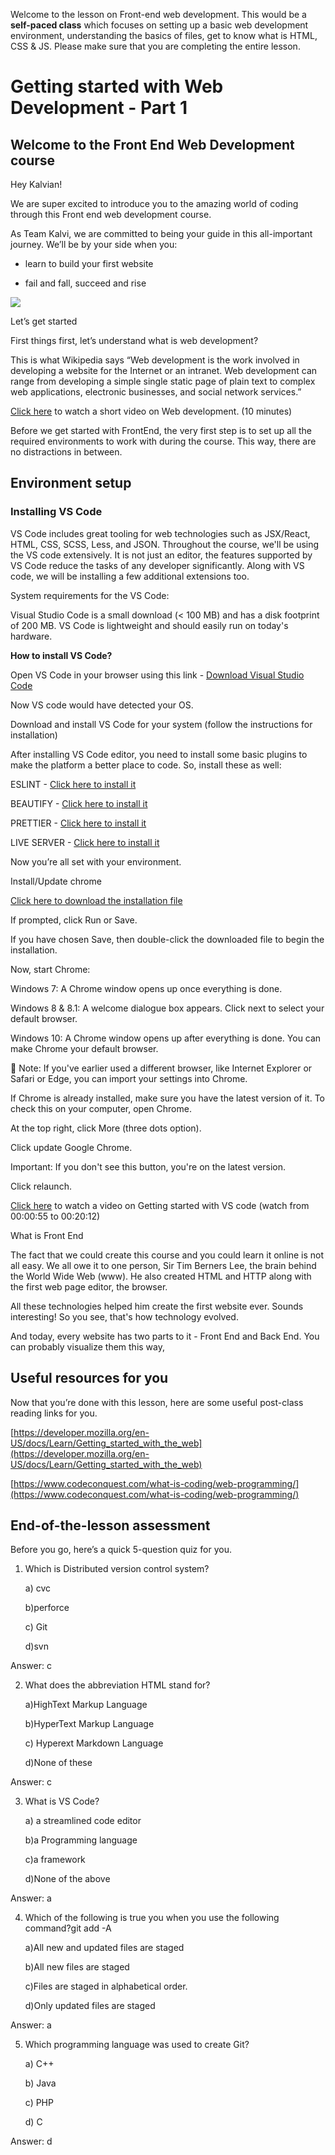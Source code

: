 
Welcome to the lesson on Front-end web development. This would be a **self-paced class** which focuses on setting up a basic web development environment, understanding the basics of files, get to know what is HTML, CSS & JS. Please make sure that you are completing the entire lesson.


# Getting started with Web Development - Part 1


## Welcome to the Front End Web Development course

Hey Kalvian!

We are super excited to introduce you to the amazing world of coding through this Front end web development course. 

 

As Team Kalvi, we are committed to being your guide in this all-important journey. We’ll be by your side when you:

- learn to build your first website

- fail and fall, succeed and rise

![](https://media3.giphy.com/media/L8K62iTDkzGX6/giphy.gif)

Let’s get started

First things first, let’s understand what is web development?

This is what Wikipedia says “Web development is the work involved in developing a website for the Internet or an intranet. Web development can range from developing a simple single static page of plain text to complex web applications, electronic businesses, and social network services.” 

[Click here](https://youtu.be/5YDVJaItmaY) to watch a short video on Web development. (10 minutes)

<Youtube videoId="5YDVJaItmaY" />

Before we get started with FrontEnd, the very first step is to set up all the required environments to work with during the course. This way, there are no distractions in between. 


## Environment setup


### Installing VS Code

VS Code includes great tooling for web technologies such as JSX/React, HTML, CSS, SCSS, Less, and JSON. Throughout the course, we'll be using the VS code extensively. It is not just an editor, the features supported by VS Code reduce the tasks of any developer significantly. Along with VS code, we will be installing a few additional extensions too.

System requirements for the VS Code:

Visual Studio Code is a small download (&lt; 100 MB) and has a disk footprint of 200 MB. VS Code is lightweight and should easily run on today's hardware.

**How to install VS Code?**

Open VS Code in your browser using this link -  [Download Visual Studio Code](https://code.visualstudio.com)

Now VS code would have detected your OS.

Download and install VS Code for your system (follow the instructions for installation)

After installing VS Code editor, you need to install some basic plugins to make the platform a better place to code. So, install these as well:

ESLINT - [Click here to install it](https://marketplace.visualstudio.com/items?itemName=dbaeumer.vscode-eslint)

BEAUTIFY - [Click here to install it](https://marketplace.visualstudio.com/items?itemName=HookyQR.beautify)

PRETTIER - [Click here to install it](https://marketplace.visualstudio.com/items?itemName=esbenp.prettier-vscode)

LIVE SERVER - [Click here to install it](https://marketplace.visualstudio.com/items?itemName=ritwickdey.LiveServer)

Now you’re all set with your environment.

Install/Update chrome

[Click here to download the installation file](https://www.google.com/chrome/?brand=CHBD&gclid=EAIaIQobChMIiKzR3_mC5wIVkIWPCh0S2AoxEAAYASABEgIsvvD_BwE&gclsrc=aw.ds)

If prompted, click Run or Save.

If you have chosen Save, then double-click the downloaded file to begin the installation.

Now, start Chrome:

Windows 7: A Chrome window opens up once everything is done.

Windows 8 & 8.1: A welcome dialogue box appears. Click next to select your default browser.

Windows 10: A Chrome window opens up after everything is done. You can make Chrome your default browser.

🚨 Note: If you've earlier used a different browser, like Internet Explorer or Safari or Edge, you can import your settings into Chrome.

If Chrome is already installed, make sure you have the latest version of it. To check this on your computer, open Chrome.

At the top right, click More (three dots option).

Click update Google Chrome.

Important: If you don't see this button, you're on the latest version.

Click relaunch.

[Click here](https://www.youtube.com/watch?v=kUMe1FH4CHE&t=55s) to watch a video on Getting started with VS code (watch from 00:00:55 to 00:20:12)

<Youtube videoId="kUMe1FH4CHE" start="55" end="1212" />

What is Front End 

The fact that we could create this course and you could learn it online is not all easy. We all owe it to one person, Sir Tim Berners Lee, the brain behind the World Wide Web (www). He also created HTML and HTTP along with the first web page editor, the browser.

All these technologies helped him create the first website ever. Sounds interesting! So you see, that's how technology evolved.

And today, every website has two parts to it - Front End and Back End. You can probably visualize them this way,





<!-- ![alt_text](images/image1.png "image_tooltip") -->



## Useful resources for you

Now that you’re done with this lesson, here are some useful post-class reading links for you.

[https://developer.mozilla.org/en-US/docs/Learn/Getting_started_with_the_web](https://developer.mozilla.org/en-US/docs/Learn/Getting_started_with_the_web)

[https://www.codeconquest.com/what-is-coding/web-programming/](https://www.codeconquest.com/what-is-coding/web-programming/)

## End-of-the-lesson assessment

Before you go, here’s a quick 5-question quiz for you.

1. Which is Distributed version control system?


    a) cvc


    b)perforce


    c) Git


    d)svn

Answer: c 

   

2. What does the abbreviation HTML stand for?

    a)HighText Markup Language


    b)HyperText Markup Language


    c) Hyperext Markdown Language


    d)None of these

Answer:  c

3. What is VS Code?

	a) a streamlined code editor

	b)a Programming language

	c)a framework

	d)None of the above

Answer: a

4. Which of the following is true you when you use the following command?git add -A

	a)All new and updated files are staged

	b)All new files are staged

	c)Files are staged in alphabetical order.

	d)Only updated files are staged

Answer: a

5. Which programming language was used to create Git?

	a) C++

	b) Java

	c) PHP

	d) C

Answer: d
